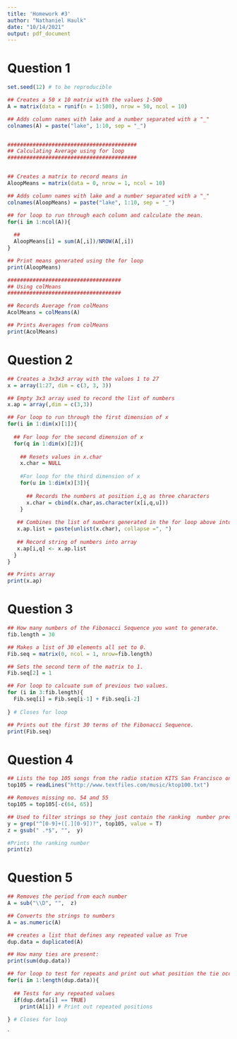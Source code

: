 ```yaml
---
title: 'Homework #3'
author: "Nathaniel Haulk"
date: "10/14/2021"
output: pdf_document
---
```


# Question 1

```r
set.seed(12) # to be reproducible

## Creates a 50 x 10 matrix with the values 1-500
A = matrix(data = runif(n = 1:500), nrow = 50, ncol = 10)

## Adds column names with lake and a number separated with a "_"
colnames(A) = paste("lake", 1:10, sep = "_")


#########################################
## Calculating Average using for loop
#########################################


## Creates a matrix to record means in
AloopMeans = matrix(data = 0, nrow = 1, ncol = 10)

## Adds column names with lake and a number separated with a "_"
colnames(AloopMeans) = paste("lake", 1:10, sep = "_")

## for loop to run through each column and calculate the mean.
for(i in 1:ncol(A)){
  
  ## 
  AloopMeans[i] = sum(A[,i])/NROW(A[,i])
}

## Print means generated using the for loop
print(AloopMeans)

####################################
## Using colMeans 
####################################

## Records Average from colMeans
AcolMeans = colMeans(A)

## Prints Averages from colMeans
print(AcolMeans)

```


# Question 2


```r
## Creates a 3x3x3 array with the values 1 to 27
x = array(1:27, dim = c(3, 3, 3))

## Empty 3x3 array used to record the list of numbers
x.ap = array(,dim = c(3,3))

## For loop to run through the first dimension of x
for(i in 1:dim(x)[1]){
  
  ## For loop for the second dimension of x
  for(q in 1:dim(x)[2]){
    
    ## Resets values in x.char
    x.char = NULL
    
    #For loop for the third dimension of x
    for(u in 1:dim(x)[3]){
      
      ## Records the numbers at position i,q as three characters
      x.char = cbind(x.char,as.character(x[i,q,u]))
    }
    
   ## Combines the list of numbers generated in the for loop above into one string seperated by a comma
   x.ap.list = paste(unlist(x.char), collapse =", ")
   
   ## Record string of numbers into array
   x.ap[i,q] <- x.ap.list
  }
}

## Prints array
print(x.ap)
```

# Question 3

```r

## How many numbers of the Fibonacci Sequence you want to generate.
fib.length = 30

## Makes a list of 30 elements all set to 0.
Fib.seq = matrix(0, ncol = 1, nrow=fib.length)

## Sets the second term of the matrix to 1.
Fib.seq[2] = 1

## For loop to calcuate sum of previous two values.
for (i in 3:fib.length){
  Fib.seq[i] = Fib.seq[i-1] + Fib.seq[i-2]
  
} # Closes for loop

## Prints out the first 30 terms of the Fibonacci Sequence. 
print(Fib.seq)

```

# Question 4
```r
## Lists the top 105 songs from the radio station KITS San Francisco on Jan 1, 1992.
top105 = readLines("http://www.textfiles.com/music/ktop100.txt")

## Removes missing no. 54 and 55
top105 = top105[-c(64, 65)]

## Used to filter strings so they just contain the ranking  number preceded by a dot.
y = grep("^[0-9]+([.][0-9])?", top105, value = T)
z = gsub(" .*$", "",  y)

#Prints the ranking number
print(z)
```

# Question 5



```r

## Removes the period from each number
A = sub("\\D", "",  z)

## Converts the strings to numbers
A = as.numeric(A)

## creates a list that defines any repeated value as True
dup.data = duplicated(A)

## How many ties are present:
print(sum(dup.data))

## for loop to test for repeats and print out what position the tie occurred at.
for(i in 1:length(dup.data)){
  
  ## Tests for any repeated values 
  if(dup.data[i] == TRUE)
    print(A[i]) # Print out repeated positions
  
} # Closes for loop
```

`